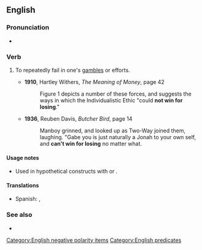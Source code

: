 ==English==

===Pronunciation===
* {{audio|en|En-au-not win for losing.ogg|Audio (AU)}}

===Verb===
{{head|en|verb|head=[[not]] [[win]] [[for]] [[lose|losing]]}}

# {{lb|en|idiomatic|US}} To repeatedly fail in one's [[gambles]] or efforts.
#* '''1910''', Hartley Withers, ''The Meaning of Money'', page 42
#*: Figure 1 depicts a number of these forces, and suggests the ways in which the Individualistic Ethic "could '''not win for losing'''."
#* '''1936''', Reuben Davis, ''Butcher Bird'', page 14
#*: Manboy grinned, and looked up as Two-Way joined them, laughing. "Gabe you is just naturally a Jonah to your own self, and '''can't win for losing''' no matter what.

====Usage notes====
* Used in hypothetical constructs with {{m|en|can}} or {{m|en|could}}.

====Translations====
{{trans-top}}
* Spanish: {{t|es|no ganar para disgustos}}, {{t|es|no levantar cabeza}}
{{trans-mid}}
{{trans-bottom}}

===See also===
* {{l|en|not see for looking}}

[[Category:English negative polarity items]]
[[Category:English predicates]]
